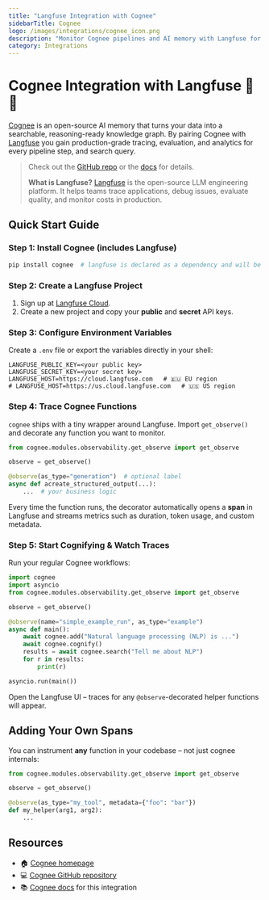 ```yaml
---
title: "Langfuse Integration with Cognee"
sidebarTitle: Cognee
logo: /images/integrations/cognee_icon.png
description: "Monitor Cognee pipelines and AI memory with Langfuse for comprehensive observability in your AI agents."
category: Integrations
---
```


# Cognee Integration with Langfuse 🚀🧠

[Cognee](https://www.cognee.ai/) is an open-source AI memory that turns your data into a searchable, reasoning-ready knowledge graph. By pairing Cognee with [Langfuse](https://langfuse.com) you gain production-grade tracing, evaluation, and analytics for every pipeline step, and search query.

> Check out the [GitHub repo](https://github.com/topoteretes/cognee) or the [docs](https://docs.cognee.ai) for details.
>
> **What is Langfuse?** [Langfuse](https://langfuse.com) is the open-source LLM engineering platform. It helps teams trace applications, debug issues, evaluate quality, and monitor costs in production.

## Quick Start Guide

<Steps>

### Step&nbsp;1: Install Cognee (includes Langfuse)

```bash
pip install cognee  # langfuse is declared as a dependency and will be installed automatically
```

### Step&nbsp;2: Create a Langfuse Project

1. Sign up at [Langfuse Cloud](https://cloud.langfuse.com).
2. Create a new project and copy your **public** and **secret** API keys.

### Step&nbsp;3: Configure Environment Variables

Create a `.env` file or export the variables directly in your shell:

```env
LANGFUSE_PUBLIC_KEY=<your public key>
LANGFUSE_SECRET_KEY=<your secret key>
LANGFUSE_HOST=https://cloud.langfuse.com   # 🇪🇺 EU region
# LANGFUSE_HOST=https://us.cloud.langfuse.com   # 🇺🇸 US region
```

### Step&nbsp;4: Trace Cognee Functions

`cognee` ships with a tiny wrapper around Langfuse. Import `get_observe()` and decorate any function you want to monitor.

```python
from cognee.modules.observability.get_observe import get_observe

observe = get_observe()

@observe(as_type="generation")  # optional label
async def acreate_structured_output(...):
    ...  # your business logic
```

Every time the function runs, the decorator automatically opens a **span** in Langfuse and streams metrics such as duration, token usage, and custom metadata.

### Step&nbsp;5: Start Cognifying & Watch Traces

Run your regular Cognee workflows:

```python
import cognee
import asyncio
from cognee.modules.observability.get_observe import get_observe

observe = get_observe()

@observe(name="simple_example_run", as_type="example")
async def main():
    await cognee.add("Natural language processing (NLP) is ...")
    await cognee.cognify()
    results = await cognee.search("Tell me about NLP")
    for r in results:
        print(r)

asyncio.run(main())
```

Open the Langfuse UI – traces for any `@observe`-decorated helper functions will appear.

</Steps>

## Adding Your Own Spans

You can instrument **any** function in your codebase – not just cognee internals:

```python
from cognee.modules.observability.get_observe import get_observe

observe = get_observe()

@observe(as_type="my_tool", metadata={"foo": "bar"})
def my_helper(arg1, arg2):
    ...
```

## Resources

- 🏠 [Cognee homepage](https://www.cognee.ai/)
- 💻 [Cognee GitHub repository](https://github.com/topoteretes/cognee)
- 📚 [Cognee docs](https://docs.cognee.ai/how-to-guides/cognee-sdk/integrations/langfuse-integration) for this integration


<LearnMore /> 